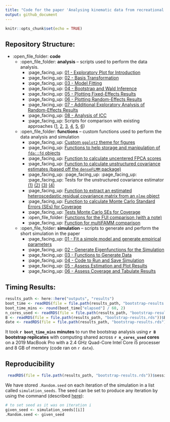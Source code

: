 ```yaml
---
title: "Code for the paper 'Analysing kinematic data from recreational runners using functional data analysis'"
output: github_document
---
```


```r
knitr::opts_chunk$set(echo = TRUE)
```


## Repository Structure:

* :open_file_folder: **code**
  * :open_file_folder: **analysis** -- scripts used to perform the data analysis.
    * :page_facing_up: [01 - Exploratory Plot for Introduction](code/analysis/BFMM-introduction-plot.R)
    * :page_facing_up: [02 - Basis Transformation](code/analysis/BFMM-paper-basis-transformation.R)
    * :page_facing_up: [03 - Model Fitting](code/analysis/BFMM-paper-modelling.R)
    * :page_facing_up: [04 - Bootstrap and Wald Inference](code/analysis/BFMM-paper-bootstrap.R)
    * :page_facing_up: [05 - Plotting Fixed-Effects Results](code/analysis/BFMM-paper-fixef-results.R)
    * :page_facing_up: [06 - Plotting Random-Effects Results](code/analysis/BFMM-paper-covariance-results.R)
    * :page_facing_up: [07 - Additional Exploratory Analysis of Random-Effects Results](code/analysis/BFMM-paper-covariance-extra.R)
    * :page_facing_up: [08 - Analysis of ICC](code/analysis/BFMM-icc-analysis.R)
    * :page_facing_up: Scripts for comparison with existing approaches ([1](code/analysis/BFMM-multifamm-comparison.R), [2](code/analysis/BFMM-multifamm-comparison-figures.R), [3](code/analysis/BFMM-multifamm-comparison-boot-02.R), [4](code/analysis/BFMM-multifamm-comparison-boot-figures-02.R), [5](code/analysis/BFMM-fui-comparison.R), [6](code/analysis/BFMM-fui-comparison-figure.R))
  * :open_file_folder: **functions** -- custom functions used to perform the data analysis and simulation
    * :page_facing_up: [Custom `ggplot2` theme for figures](code/functions/theme_gunning.R)
    * :page_facing_up: [Functions to help storage and manipulation of `fda::fd` objects](code/functions/functions-helper-smoothing.R)
    * :page_facing_up: [Function to calculate uncentered FPCA scores](code/functions/function-project-mean-onto-fpcs.R)
    * :page_facing_up: [Function to calculate unstructured covariance estimates (based off the `denseFLMM` package)](code/functions/functions-unstructured-covariance.R)
    * :page_facing_up: :page_facing_up: :page_facing_up: :page_facing_up: Tests for the unstructured covariance estimator [(1)](code/functions/cov_unstruct_test-01.R) [(2)](code/functions/cov_unstruct_test-02.R) [(3)](code/functions/cov_unstruct_test-03.R) [(4)](code/functions/cov_unstruct_test-04.R)
    * :page_facing_up: [Function to extract an estimated heteroscedastic residual covariance matrix from an `nlme` object](code/functions/function-get-residual-covariance-matrix.R)
    * :page_facing_up: [Function to calculate Monte Carlo Standard Errors (SEs) for Coverage](code/functions/binomial_se.R)
    * :page_facing_up: [Tests Monte Carlo SEs for Coverage](code/functions/binomial_se_tests.R)
    * :open_file_folder: [Functions for the FUI comparison (with a note)](code/functions/FUI-functions/)
    * :page_facing_up: [Function for multiFAMM comparison](code/functions/rough_fit_mfamm_model.R)
  * :open_file_folder: **simulation** -- scripts to generate and perform the short simulation in the paper
     *  :page_facing_up: [01 - Fit a simple model and generate empirical parameters](code/simulation/BFMM-paper-get-simulation-parameters.R)
     * :page_facing_up: [02 - Generate Eigenfunctions for the Simulation](code/simulation/BFMM-paper-generate-efuns-simulation.R)
     * :page_facing_up: [03 - Functions to Generate Data](code/simulation/BFMM-paper-generate-simulated-data.R)
     * :page_facing_up: [04 - Code to Run and Save Simulation](code/simulation/BFMM-paper-tidied-simulation.R)
     * :page_facing_up: [05 - Assess Estimation and Plot Results](code/simulation/BFMM-paper-simulation-result-plot.R)
     * :page_facing_up: [06 - Assess Coverage and Tabulate Results](code/simulation/BFMM-paper-simulation-coverage-tables.R)

## Timing Results:

```r
results_path <- here::here("outputs", "results")
boot_time <- readRDS(file = file.path(results_path, "bootstrap-results.rds"))$boot_time
boot_time_mins <- round(boot_time["elapsed"] / 60, 2)
n_cores_used <- readRDS(file = file.path(results_path, "bootstrap-results.rds"))$n_cores_used
B <- readRDS(file = file.path(results_path, "bootstrap-results.rds"))$B
date <- readRDS(file = file.path(results_path, "bootstrap-results.rds"))$date
```

It took **`r boot_time_mins` minutes** to run the bootstrap analysis using **`r B` bootstrap replicates** with computing shared across **`r n_cores_used` cores** on a 2019 MacBook Pro with a 2.4 GHz Quad-Core Intel Core i5 processer and 8 GB of memory (code ran on `r date`).

## Reproducibility

```r
 readRDS(file = file.path(results_path, "bootstrap-results.rds"))$sessionInfo
```

We have stored `.Random.seed` on each iteration of the simulation in a list called `simulation_seeds`. The seed can be set to produce any iteration by using the command (described [here](https://stackoverflow.com/questions/19614314/can-i-get-seed-somehow)):

```r
# to set seed as it was on iteration i
given_seed <- simulation_seeds[[i]]
.Random.seed <- given_seed
```




